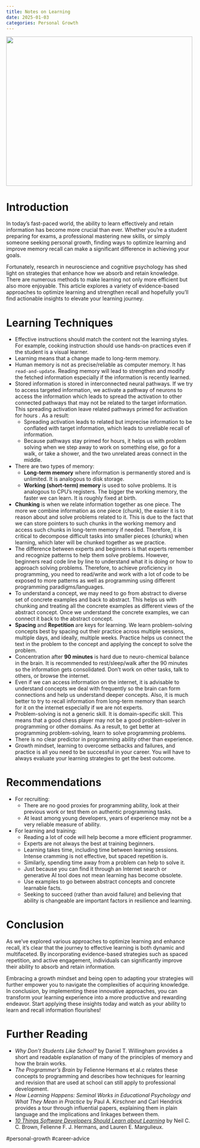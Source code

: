 ```yaml
---
title: Notes on Learning
date: 2025-01-03
categories: Personal Growth
---
```


![](learning.jpeg){fig-align="center" height="400" width="500"}

# Introduction

In today's fast-paced world, the ability to learn effectively and retain
information has become more crucial than ever. Whether you're a student 
preparing for exams, a professional mastering new skills, or simply someone
seeking personal growth, finding ways to optimize learning and improve 
memory recall can make a significant difference in achieving your goals.

Fortunately, research in neuroscience and cognitive psychology has shed 
light on strategies that enhance how we absorb and retain knowledge. 
There are numerous methods to make learning not only more efficient but also 
more enjoyable.
This article explores a variety of evidence-based approaches to optimize 
learning and strengthen recall and hopefully you'll find actionable insights 
to elevate your learning journey.

# Learning Techniques

- Effective instructions should match the content not the learning styles. For
  example, cooking instruction should use hands-on practices even if the student is a
  visual learner.
- Learning means that a change made to long-term memory.
- Human memory is not as precise/reliable as computer memory. It has
  `read-and-update`. Reading memory will lead to strengthen and modify the
  fetched information especially if the information is recently learned.
- Stored information is stored in interconnected neural pathways. If we try to
  access targeted information, we activate a pathway of neurons to access the
  information which leads to spread the activation to other connected pathways
  that may not be related to the target information. This spreading activation
  leave related pathways primed for activation for hours . As a result:
    - Spreading activation leads to related but imprecise information to be
      conflated with target information, which leads to unreliable recall of
      information.
    - Because pathways stay primed for hours, it helps us with problem solving
      when we step away to work on something else, go for a walk, or take a
      shower, and the two unrelated areas connect in the middle.
- There are two types of memory:
    - **Long-term memory** where information is permanently stored and is
      unlimited. It is analogous to disk storage.
    - **Working (short-term) memory** is used to solve problems. It is analogous to
      CPU's registers. The bigger the working memory, the faster we can learn.
      It is roughly fixed at birth.
- **Chunking** is when we relate information together as one piece. The more we
  combine information as one piece (chunk), the easier it is to reason about
  and solve problems related to it. This is due to the fact that we can store
  pointers to such chunks in the working memory and access such chunks in
  long-term memory if needed. Therefore, it is critical to decompose difficult
  tasks into smaller pieces (chunks) when learning, which later will be chunked
  together as we practice.
- The difference between experts and beginners is that experts remember and
  recognize patterns to help them solve problems. However, beginners read code
  line by line to understand what it is doing or how to approach solving
  problems. Therefore, to achieve proficiency in programming, you need to
  read/write and work with a lot of code to be exposed to more patterns as well
  as programming using different programming paradigms/languages.
- To understand a concept, we may need to go from abstract to diverse set of
  concrete examples and back to abstract. This helps us with chunking and
  treating all the concrete examples as different views of the abstract
  concept. Once we understand the concrete examples, we can connect it back to
  the abstract concept.
- **Spacing** and **Repetition** are keys for learning. We learn problem-solving
  concepts best by spacing out their practice across multiple sessions,
  multiple days, and ideally, multiple weeks. Practice helps us connect the
  text in the problem to the concept and applying the concept to solve the
  problem.
- Concentration after **90 minutes** is hard due to neuro-chemical balance in the
  brain. It is recommended to rest/sleep/walk after the 90 minutes so the
  information gets consolidated. Don't work on other tasks, talk to others, or
  browse the internet.
- Even if we can access information on the internet, it is advisable to
  understand concepts we deal with frequently so the brain can form connections
  and help us understand deeper concepts. Also, it is much better to try to
  recall information from long-term memory than search for it on the internet
  especially if we are not experts.
- Problem-solving is not a generic skill. It is domain-specific skill. This
  means that a good chess player may not be a good problem-solver in
  programming or other domains. As a result, to get better at programming
  problem-solving, learn to solve programming problems.
- There is no clear predictor in programming ability other than experience.
- Growth mindset, learning to overcome setbacks and failures, and practice is
  all you need to be successful in your career. You will have to always
  evaluate your learning strategies to get the best outcome.

# Recommendations

- For recruiting:
    - There are no good proxies for programming ability, look at their 
    previous work or test them on authentic programming tasks.
    - At least among young developers, years of experience may not be a very 
    reliable measure of ability.
- For learning and training:
    - Reading a lot of code will help become a more efficient programmer.
    - Experts are not always the best at training beginners.
    - Learning takes time, including time between learning sessions. 
    Intense cramming is not effective, but spaced repetition is.
    - Similarly, spending time away from a problem can help to solve it.
    - Just because you can find it through an Internet search or generative 
    AI tool does not mean learning has become obsolete.
    - Use examples to go between abstract concepts and concrete learnable facts.
    - Seeking to succeed (rather than avoid failure) and believing that ability 
    is changeable are important factors in resilience and learning.

# Conclusion

As we’ve explored various approaches to optimize learning and enhance recall, 
it’s clear that the journey to effective learning is both dynamic and multifaceted. 
By incorporating evidence-based strategies such as spaced repetition, and active 
engagement, individuals can significantly improve their ability to absorb and 
retain information.

Embracing a growth mindset and being open to adapting your strategies will 
further empower you to navigate the complexities of acquiring knowledge.
In conclusion, by implementing these innovative approaches, you can transform 
your learning experience into a more productive and rewarding endeavor. 
Start applying these insights today and watch as your ability to learn 
and recall information flourishes!

# Further Reading

- *Why Don't Students Like School?* by Daniel T. Willingham provides a short and 
readable explanation of many of the principles of memory and how the brain works.
- *The Programmer's Brain* by Felienne Hermans et al.c relates these concepts to 
programming and describes how techniques for learning and revision that are used 
at school can still apply to professional development.
- *How Learning Happens: Seminal Works in Educational Psychology and What They Mean 
in Practice* by Paul A. Kirschner and Carl Hendrick provides a tour through 
influential papers, explaining them in plain language and the implications and 
linkages between them.
- [*10 Things Software Developers Should Learn about Learning*](https://cacm.acm.org/magazines/2024/1/278891-10-things-software-developers-should-learn-about-learning/fulltext) by Neil C. C. Brown, Felienne F. J. Hermans, and Lauren E. Margulieux.

#personal-growth #career-advice 
